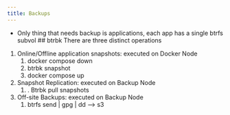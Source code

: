 ```yaml
---
title: Backups
---
```


- Only thing that needs backup is applications, each app has a single btrfs subvol
## btrbk
There are three distinct operations
1. Online/Offline application snapshots: executed on Docker Node
	1. docker compose down
	2. btrbk snapshot
	3. docker compose up
2. Snapshot Replication: executed on Backup Node
	1. . Btrbk pull snapshots
3. Off-site Backups: executed on Backup Node
	1. btrfs send | gpg | dd --> s3
